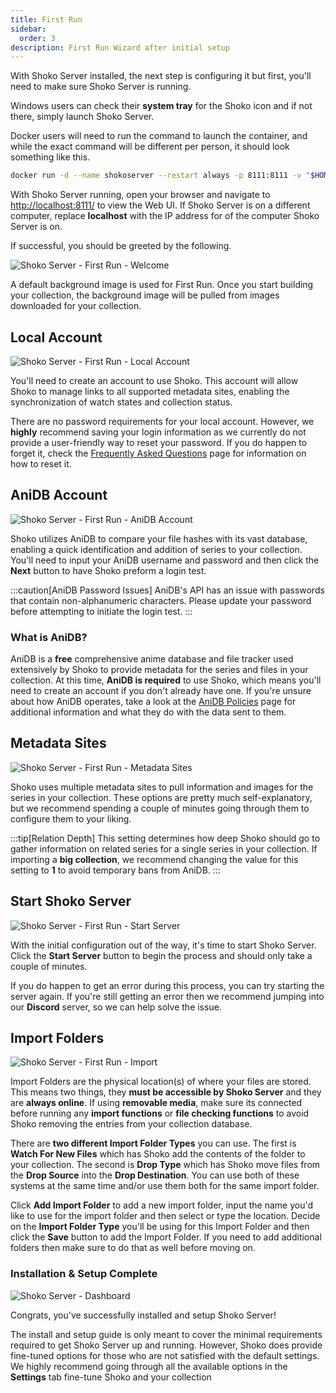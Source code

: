 ```yaml
---
title: First Run
sidebar:
  order: 3
description: First Run Wizard after initial setup
---
```


With Shoko Server installed, the next step is configuring it but first, you'll need to make sure Shoko Server is running.

Windows users can check their **system tray** for the Shoko icon and if not there, simply launch Shoko Server.

Docker users will need to run the command to launch the container, and while the exact command will be different per
person, it should look something like this.

```sh
docker run -d --name shokoserver --restart always -p 8111:8111 -v "$HOME/.shoko:/home/shoko/.shoko" -v "/path/to/anime:/mnt/anime" -v "/path/to/import:/mnt/import" -e PUID=$UID -e PGID=$GID shokoanime/server:latest
```

With Shoko Server running, open your browser and navigate to [http://localhost:8111/](http://localhost:8111/) to view
the Web UI. If Shoko Server is on a different computer, replace **localhost** with the IP address for of the computer
Shoko Server is on.

If successful, you should be greeted by the following.

![Shoko Server - First Run - Welcome](./src/assets/shoko-server/shoko-server-first-run-welcome.png)

A default background image is used for First Run. Once you start building your collection, the background image will
be pulled from images downloaded for your collection.

## Local Account

![Shoko Server - First Run - Local Account](./src/assets/shoko-server/shoko-server-first-run-local-account.png)

You'll need to create an account to use Shoko. This account will allow Shoko to manage links to all supported metadata
sites, enabling the synchronization of watch states and collection status.

There are no password requirements for your local account. However, we **highly** recommend saving your login
information as we currently do not provide a user-friendly way to reset your password. If you do happen to forget it,
check the [Frequently Asked Questions](../../faq) page for information on how to reset it.

## AniDB Account

![Shoko Server - First Run - AniDB Account](./src/assets/shoko-server/shoko-server-first-run-anidb-account.png)

Shoko utilizes AniDB to compare your file hashes with its vast database, enabling a quick identification and addition
of series to your collection. You'll need to input your AniDB username and password and then click the **Next** button
to have Shoko preform a login test.

:::caution[AniDB Password Issues]
AniDB's API has an issue with passwords that contain non-alphanumeric characters. Please update your password before
attempting to initiate the login test.
:::

### What is AniDB?

AniDB is a **free** comprehensive anime database and file tracker used extensively by Shoko to provide metadata for
the series and files in your collection. At this time, **AniDB is required** to use Shoko, which means you'll need to
create an account if you don't already have one. If you're unsure about how AniDB operates, take a look at the
[AniDB Policies](https://anidb.net/policy) page for additional information and what they do with the data sent to them.

## Metadata Sites

![Shoko Server - First Run - Metadata Sites](./src/assets/shoko-server/shoko-server-first-run-metadata-sites.png)

Shoko uses multiple metadata sites to pull information and images for the series in your collection. These options
are pretty much self-explanatory, but we recommend spending a couple of minutes going through them to configure them
to your liking.

:::tip[Relation Depth]
This setting determines how deep Shoko should go to gather information on related series for a single series in your
collection. If importing a **big collection**, we recommend changing the value for this setting to **1** to avoid
temporary bans from AniDB.
:::

## Start Shoko Server

![Shoko Server - First Run - Start Server](./src/assets/shoko-server/shoko-server-first-run-starting-server.png)

With the initial configuration out of the way, it's time to start Shoko Server. Click the **Start Server** button to
begin the process and should only take a couple of minutes.

If you do happen to get an error during this process, you can try starting the server again. If you're still getting
an error then we recommend jumping into our **Discord** server, so we can help solve the issue.

## Import Folders

![Shoko Server - First Run - Import](./src/assets/shoko-server/Shoko-Server-First-Run-Import.jpg)

Import Folders are the physical location(s) of where your files are stored. This means two things, they **must be
accessible by Shoko Server** and they are **always online**. If using **removable media**, make sure its connected
before running any **import functions** or **file checking functions** to avoid Shoko removing the entries from your
collection database.

There are **two different Import Folder Types** you can use. The first is **Watch For New Files** which has Shoko add
the contents of the folder to your collection. The second is **Drop Type** which has Shoko move files from the **Drop
Source** into the **Drop Destination**. You can use both of these systems at the same time and/or use them both for the
same import folder.

Click **Add Import Folder** to add a new import folder, input the name you'd like to use for the import folder and then
select or type the location. Decide on the **Import Folder Type** you'll be using for this Import Folder and then click
the
**Save** button to add the Import Folder. If you need to add additional folders then make sure to do that as well before
moving on.

### Installation & Setup Complete

![Shoko Server - Dashboard](./src/assets/shoko-server/Shoko-Server-Dashboard.jpg)

Congrats, you've successfully installed and setup Shoko Server!

The install and setup guide is only meant to cover the minimal requirements required to get Shoko Server up and
running. However, Shoko does provide fine-tuned options for those who are not satisfied with the default settings. We
highly recommend going through all the available options in the **Settings** tab fine-tune Shoko and your collection
